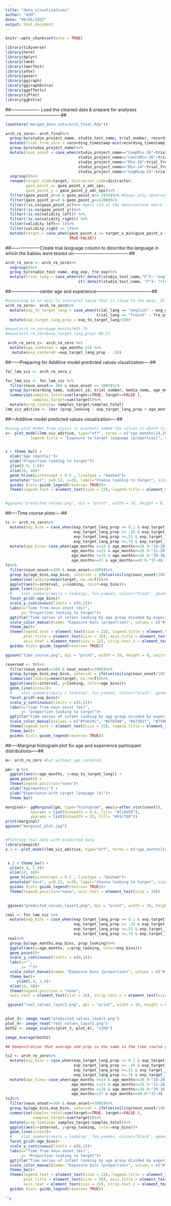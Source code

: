 ```yaml
---
title: "data_visualizations"
author: "ASM"
date: "09/05/2022"
output: html_document
---
```


```r
knitr::opts_chunk$set(echo = TRUE)
```

```r
library(tidyverse)
library(here)
library(dplyr)
library(lme4)
library(lmerTest)
library(afex)
library(gazer)
library(ggiraph)
library(ggiraphExtra)
library(ggeffects)
library(sjPlot)
library(ggExtra)
```

##------------------- Load the cleaned data & prepare for analyses-------------------------------------##

```r
load(here("merged_data_sets/arch_final.Rda"))

arch_re_zero<- arch_final%>%
  group_by(studio_project_name, studio_test_name, trial_number, recording_name)%>%
  mutate(trial_from_zero = recording_timestamp-min(recording_timestamp))%>%
  group_by(studio_project_name)%>%
  mutate(noun_onset = case_when(studio_project_name=="CompMix-36"~trial_from_zero-3000,
                                studio_project_name=="LearnMix-36"~trial_from_zero-4500,
                                studio_project_name=="Mix-20"~trial_from_zero-5400,
                                studio_project_name=="Mix-14"~trial_from_zero-5400,
                                studio_project_name=="CogMisp-24"~trial_from_zero-1500))%>%
  ungroup()%>%
  rename(target_side=target, distractor_side=distractor,
         gaze_point_x= gaze_point_x_adc_spx, 
         gaze_point_y = gaze_point_y_adc_spx)%>%
  filter(gaze_point_x>=0 & gaze_point_x<= 1920)%>% #keeps only observations that are in the screen
  filter(gaze_point_y>=0 & gaze_point_y<=1200)%>%
  filter(!is.na(gaze_point_x))%>% #gets rid of the observations where tobii didn't get any reading
  filter(!is.na(gaze_point_y))%>%
  filter(!is.na(validity_left)) %>%
  filter(!is.na(validity_right)) %>%
  filter(validity_left<= 1)%>%
  filter(validity_right <= 1)%>%
  mutate(target = case_when(gaze_point_x >= target_x_min&gaze_point_x <= target_x_max&gaze_point_y >= target_y_min&gaze_point_y <= target_y_max~TRUE, 
                            TRUE~FALSE))

```


##-------------------Create trial language column to describe the language in which the babies were tested on-------------------------------------##
```r
arch_re_zero <- arch_re_zero%>%
  ungroup()%>%
  group_by(studio_test_name, eng_exp, fre_exp)%>%
  mutate(trial_lang = case_when(str_detect(studio_test_name,"E")~ "english",
                                str_detect(studio_test_name, "F")~ "french"))
```


##-------------------center age and experience-------------------------------------##
```r
#centering to an easy to interpret value that is close to the mean, 25 months for age and 50% for experience.
arch_re_zero<- arch_re_zero%>%
  mutate(exp_to_target_lang = case_when(trial_lang == "english" ~ eng_exp,
                                        trial_lang == "french" ~ fre_exp)) %>%
  mutate(exp_target_lang_prop = exp_to_target_lang/100)

#mean(arch_re_zero$age_months)#25.79
#mean(arch_re_zero$exp_target_lang_prop) #0.57

 arch_re_zero_c<- arch_re_zero %>%
  mutate(age_centered = age_months-25) %>%
   mutate(exp_centered =exp_target_lang_prop - .50)
```


##------Preparing for Additive model predicted values visualization----##
```r
for_lmm_viz <- arch_re_zero_c

for_lmm_viz <- for_lmm_viz %>%
  filter(noun_onset>= 360 & noun_onset <= 3000)%>%
  group_by(recording_name, subject_id, trial_number, media_name, age_months,exp_target_lang_prop)%>%
  summarise(samples_total=sum(target==TRUE, target==FALSE ),
            samples_target=sum(target))%>%
  mutate(prop_looking= samples_target/samples_total)
lmm_viz_aditive <- lmer (prop_looking ~ exp_target_lang_prop + age_months + (1|subject_id) + (1|media_name), data = for_lmm_viz)
```

##---Additive model predicted values visualization----##
```r
#using plot_model from sjplot in brackets added the values in which to predict effects so that the function does not extrapolate.
x<- plot_model(lmm_viz_aditive, type="eff", terms = c("age_months[14,20, 26, 32, 38, 44, 48] ", "exp_target_lang_prop[1 , 0.75, 0.5, 0.25]"), line.size = 0.8, colors = c("#feb24c", "#ef6548", "#d7301f", "#7f0000"),
           legend.title = "Exposure to target language (proportion)", title = "Predicted values of looking accuracy for the additive model")


x + theme_bw() +
  xlab("Age (months)")+
  ylab("Proportion looking to target")+
  ylim(0.4, 1.0)+
  xlim(14, 48)+
  geom_hline(yintercept = 0.5 , linetype = "dashed")+
  annotate("text", y=0.53, x=30, label="Chance looking to target", size=8)+
  guides (col= guide_legend(reverse= TRUE))+
  theme(legend.text = element_text(size = 22), legend.title = element_text(size = 22), plot.title = element_text(size = 30), axis.title = element_text(size = 30), axis.text = element_text(size = 30))   


#ggsave("predicted_values.png", dpi = "print", width = 16, height = 8, units = "in")
```

##----Time course plots----##
```r
tc <- arch_re_zero%>%
  mutate(exp_bins = case_when(exp_target_lang_prop >= 0.1 & exp_target_lang_prop <=.25 ~".25",
                              exp_target_lang_prop >= .26 & exp_target_lang_prop <=.5 ~".5",
                              exp_target_lang_prop >=.51 & exp_target_lang_prop <=.75 ~".75",
                              exp_target_lang_prop >=.76 & exp_target_lang_prop <=1 ~"1"))%>%
  mutate(age_bins= case_when(age_months >=14 & age_months<=20.9~"14-20 (m)",
                             age_months >=21 & age_months<=28.9~"21-28 (m)",
                             age_months >=29 & age_months<=36.9~"29-36 (m)",
                             age_months>=37 & age_months<=48.9~"37-48 (m)"))
tc%>%
  filter(noun_onset>=360 & noun_onset<=3000)%>%
  group_by(age_bins,exp_bins, interval = ifelse(ceiling(noun_onset/100) == 0, 100, ceiling(noun_onset/100)*100))%>%
  summarise(looking=mean(target, na.rm=T))%>%
  ggplot(aes(x=interval, y=looking, color=exp_bins))+
  geom_line(size=1)+
  #    stat_summary(aes(y = looking), fun.y=mean, colour="black", geom="line", size=0.8, alpha=0.5)+
  facet_grid(~age_bins)+
  scale_y_continuous(limits = c(0,1))+
  labs(x="Time from noun onset (ms)", 
       y= "Proportion looking to target")+
  ggtitle("Time series of infant looking by age group divided by experience")+
  scale_color_manual(name= "Exposure bins (proportion)", values = c("#feb24c", "#ef6548", "#d7301f", "#7f0000"))+
  theme_bw()+
  theme(legend.text = element_text(size = 22), legend.title = element_text(size = 22), 
        plot.title = element_text(size = 30), axis.title = element_text(size = 30), 
        axis.text = element_text(size = 22), strip.text.x = element_text(size = 22)) +
  guides (col= guide_legend(reverse= TRUE))

ggsave("time_course.png", dpi = "print", width = 16, height = 8, units = "in")

reversed <- tc%>%
  filter(noun_onset>=360 & noun_onset<=3000)%>%
  group_by(age_bins,exp_bins, interval = ifelse(ceiling(noun_onset/100) == 0, 100, ceiling(noun_onset/100)*100))%>%
  summarise(looking=mean(target, na.rm=T))%>%
  ggplot(aes(x=interval, y=looking, color=age_bins))+
  geom_line(size=1)+
  #    stat_summary(aes(y = looking), fun.y=mean, colour="black", geom="line", size=0.8, alpha=0.5)+
  facet_grid(~exp_bins)+
  scale_y_continuous(limits = c(0,1))+
  labs(x="time from noun onset (ms)", 
       y= "proportion looking to target")+
  ggtitle("time series of infant looking by age group divided by experience")+
  scale_color_manual(values = c("#feb24c", "#ef6548", "#d7301f", "#7f0000"))+
  theme(legend.text = element_text(size = 15), legend.title = element_text(size = 15), plot.title = element_text(size = 20), axis.title = element_text(size = 18), axis.text = element_text(size = 15)) 
  theme_bw()+
  guides (col= guide_legend(reverse= TRUE))

```

##-----Marginal histogram plot for age and experience participant distributions----##
```r

m<- arch_re_zero #but without age centered

pm<- m %>%
  ggplot(aes(x=age_months, y=exp_to_target_lang)) +
  geom_point() +
  theme(legend.position="none")+
  xlab("Age(months)") +
  ylab("Experience with target language (%)")+
  theme_bw()

marginal<- ggMarginal(pm, type="histogram", aes(y=after_stat(count)),
           xparams = list(binwidth = 8.5, fill= "#fc8d59"),
           yparams = list(binwidth = 25, fill= "#91cf60"))
print(marginal)
ggsave("marginal_plot.jpg")

```


```r

```


```r
#Plotting real data with predicted data
library(magick)
x.2 <- plot_model(lmm_viz_aditive, type="eff", terms = c("age_months[14,20, 26, 32, 38, 44, 48] ", "exp_target_lang_prop[1 , 0.75, 0.5, 0.25]"), line.size = 0.8, colors = c("#feb24c", "#ef6548", "#d7301f", "#7f0000"), title="")


 x.2 + theme_bw() +
  ylim(0.4, 1.0)+
  xlim(14, 48)+
  geom_hline(yintercept = 0.5 , linetype = "dashed")+
  annotate("text", y=0.53, x=30, label="Chance looking to target", size=8)+
  guides (col= guide_legend(reverse= TRUE))+
  theme(legend.position="none", axis.text = element_text(size = 30))  

 
 ggsave("predicted_values_layer2.png", dpi = "print", width = 16, height = 8, units = "in")

real <- for_lmm_viz %>%
  mutate(exp_bins = case_when(exp_target_lang_prop >= 0.1 & exp_target_lang_prop <=.25 ~".25",
                              exp_target_lang_prop >= .26 & exp_target_lang_prop <=.5 ~".5",
                              exp_target_lang_prop >=.51 & exp_target_lang_prop <=.75 ~".75",
                              exp_target_lang_prop >=.76 & exp_target_lang_prop <=1 ~"1"))
 real%>%
  group_by(age_months,exp_bins, prop_looking)%>%
  ggplot(aes(x=age_months, y=prop_looking, color=exp_bins))+
  geom_point()+
  scale_y_continuous(limits = c(0,1))+
  labs(x="", 
       y= "")+
  scale_color_manual(name= "Exposure bins (proportion)", values = c("#feb24c", "#ef6548", "#d7301f", "#7f0000"))+
  theme_bw()+
     ylim(0.4, 1.0)+
  xlim(14, 48)+
  theme(legend.position = "none", 
  axis.text = element_text(size = 30), strip.text.x = element_text(size = 30)) 

 ggsave("real_values_layer2.png", dpi = "print", width = 16, height = 8, units = "in")
 

plot_3<- image_read("predicted_values_layer2.png")
plot_4<- image_read("real_values_layer2.png")
both2 <- image_scale(c(plot_3, plot_4), "1200")

image_average(both2)


```


```r
## Demonstration that average and prop is the same in the time course graphs.

tc2 <- arch_re_zero%>%
  mutate(exp_bins = case_when(exp_target_lang_prop >= 0.1 & exp_target_lang_prop <=.25 ~".25",
                              exp_target_lang_prop >= .26 & exp_target_lang_prop <=.5 ~".5",
                              exp_target_lang_prop >=.51 & exp_target_lang_prop <=.75 ~".75",
                              exp_target_lang_prop >=.76 & exp_target_lang_prop <=1 ~"1"))%>%
  mutate(age_bins= case_when(age_months >=14 & age_months<=20.9~"14-20 (m)",
                             age_months >=21 & age_months<=28.9~"21-28 (m)",
                             age_months >=29 & age_months<=36.9~"29-36 (m)",
                             age_months>=37 & age_months<=48.9~"37-48 (m)"))
tc2%>%
  filter(noun_onset>=360 & noun_onset<=3000)%>%
  group_by(age_bins,exp_bins, interval = ifelse(ceiling(noun_onset/100) == 0, 100, ceiling(noun_onset/100)*100))%>%
  summarise(samples_total=sum(target==TRUE, target==FALSE ),
            samples_target=sum(target))%>%
  mutate(prop_looking= samples_target/samples_total)%>%
  ggplot(aes(x=interval, y=prop_looking, color=exp_bins))+
  geom_line(size=1)+
  #    stat_summary(aes(y = looking), fun.y=mean, colour="black", geom="line", size=0.8, alpha=0.5)+
  facet_grid(~age_bins)+
  scale_y_continuous(limits = c(0,1))+
  labs(x="Time from noun onset (ms)", 
       y= "Proportion looking to target")+
  ggtitle("Time series of infant looking by age group divided by experience")+
  scale_color_manual(name= "Exposure bins (proportion)", values = c("#feb24c", "#ef6548", "#d7301f", "#7f0000"))+
  theme_bw()+
  theme(legend.text = element_text(size = 22), legend.title = element_text(size = 22), 
        plot.title = element_text(size = 30), axis.title = element_text(size = 30), 
        axis.text = element_text(size = 22), strip.text.x = element_text(size = 22)) +
  guides (col= guide_legend(reverse= TRUE))

```


```r

